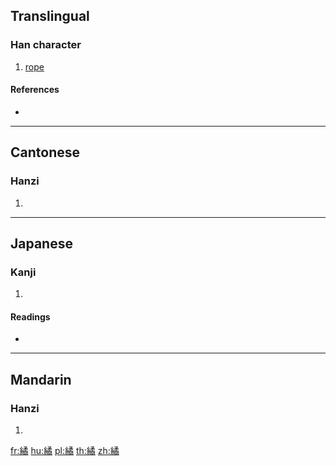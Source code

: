 {{character info/new}}
==Translingual==

===Han character===
{{Han char|rn=120|rad=糸|as=12|sn=18|four=27927|canj=VFNHB}}

# [[rope]]

====References====
* {{Han ref|kx=0939.030|dkj=27900|dj=1378.040|hdz=53456.010|uh=7E58|ud=32344|bh=F071|bd=61553}}

----

==Cantonese==

===Hanzi===
{{yue-hanzi|jyut=leot6|y=leut6}}

# {{defn|lang=yue|sort=糸12}}

----

==Japanese==

===Kanji===
{{ja-kanji|grade=|rs=糸12}}

# {{defn|lang=ja|sort=糸12}}

====Readings====
* {{ja-readings|on=[[きつ]] (kitsu), [[いつ]] (itsu), [[いち]] (ichi), [[きち]] (kichi)|kun=[[つるびなわ]] (tsurubinawa)|nanori=}}

----

==Mandarin==

===Hanzi===
{{cmn-hanzi|pin=[[yù]] ([[yu4]])|wg=yü<sup>4</sup>}}

# {{defn|lang=cmn|sort=糸12}}

[[fr:繘]]
[[hu:繘]]
[[pl:繘]]
[[th:繘]]
[[zh:繘]]